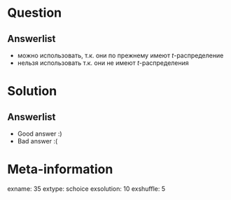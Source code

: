 Question
========


Answerlist
----------
*  можно использовать, т.к. они по прежнему имеют $t$-распределение
*  нельзя использовать т.к. они не имеют $t$-распределения

Solution
========

Answerlist
----------
*  Good answer :)
*  Bad answer :(

Meta-information
================
exname: 35
extype: schoice
exsolution: 10
exshuffle: 5

